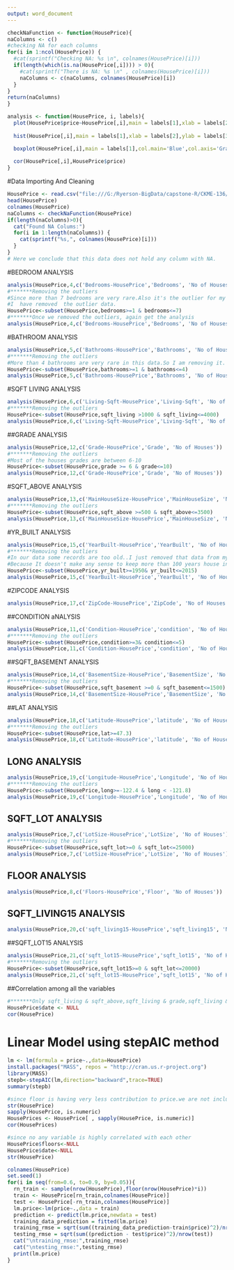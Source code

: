 ---
output: word_document
---

```{r echo=TRUE}
checkNaFunction <- function(HousePrice){
naColumns <- c()
#checking NA for each columns
for(i in 1:ncol(HousePrice)) {
  #cat(sprintf("Checking NA: %s \n", colnames(HousePrice)[i]))
  if(length(which(is.na(HousePrice[,i]))) > 0){
    #cat(sprintf("There is NA: %s \n" , colnames(HousePrice)[i]))
    naColumns <- c(naColumns, colnames(HousePrice)[i])
  }
}
return(naColumns)
}

```


```{r echo=TRUE}
analysis <- function(HousePrice, i, labels){
  plot(HousePrice$price~HousePrice[,i],main = labels[1],xlab = labels[2],ylab = labels[3],col.main='Blue',col.axis='Gray',col.lab = 'Gray',col = 'Gray')
  
  hist(HousePrice[,i],main = labels[1],xlab = labels[2],ylab = labels[3],col.main='Blue',col.axis='Gray',col.lab = 'Gray',col = 'Gray')

  boxplot(HousePrice[,i],main = labels[1],col.main='Blue',col.axis='Gray',col.lab = 'Gray',col = 'Gray')
  
  cor(HousePrice[,i],HousePrice$price)
}

```


#Data Importing And Cleaning
```{r echo=TRUE}
HousePrice <- read.csv("file:///G:/Ryerson-BigData/capstone-R/CKME-136/data/kc_house_data.csv")
head(HousePrice)
colnames(HousePrice)
naColumns <- checkNaFunction(HousePrice)
if(length(naColumns)>0){
  cat("Found NA Colums:")
  for(i in 1:length(naColumns)) {
    cat(sprintf("%s,", colnames(HousePrice)[i]))
  }
}
# Here we conclude that this data does not hold any column with NA.

```

#BEDROOM ANALYSIS
```{r echo=TRUE}
analysis(HousePrice,4,c('Bedrooms-HousePrice','Bedrooms', 'No of Houses'))
#*******Removing the outliers
#Since more than 7 bedrooms are very rare.Also it's the outlier for my model.
#I  have removed  the outlier data.
HousePrice<-subset(HousePrice,bedrooms>=1 & bedrooms<=7)
#*******Once we removed the outliers, again get the analysis
analysis(HousePrice,4,c('Bedrooms-HousePrice','Bedrooms', 'No of Houses'))
```


#BATHROOM ANALYSIS
```{r echo=TRUE}
analysis(HousePrice,5,c('Bathrooms-HousePrice','Bathrooms', 'No of Houses'))
#*******Removing the outliers
#More than 4 bathrooms are very rare in this data.So I am removing it.
HousePrice<-subset(HousePrice,bathrooms>=1 & bathrooms<=4)
analysis(HousePrice,5,c('Bathrooms-HousePrice','Bathrooms', 'No of Houses'))
```


#SQFT LIVING ANALYSIS
```{r echo=TRUE}
analysis(HousePrice,6,c('Living-Sqft-HousePrice','Living-Sqft', 'No of Houses'))
#*******Removing the outliers
HousePrice<-subset(HousePrice,sqft_living >1000 & sqft_living<=4000)
analysis(HousePrice,6,c('Living-Sqft-HousePrice','Living-Sqft', 'No of Houses'))

```

##GRADE ANALYSIS
```{r echo=TRUE}
analysis(HousePrice,12,c('Grade-HousePrice','Grade', 'No of Houses'))
#*******Removing the outliers
#Most of the houses grades are between 6-10 
HousePrice<-subset(HousePrice,grade >= 6 & grade<=10)
analysis(HousePrice,12,c('Grade-HousePrice','Grade', 'No of Houses'))

```

#SQFT_ABOVE ANALYSIS
```{r echo=TRUE}
analysis(HousePrice,13,c('MainHouseSize-HousePrice','MainHouseSize', 'No of Houses'))
#*******Removing the outliers
HousePrice<-subset(HousePrice,sqft_above >=500 & sqft_above<=3500)
analysis(HousePrice,13,c('MainHouseSize-HousePrice','MainHouseSize', 'No of Houses'))

```

#YR_BUILT ANALYSIS
```{r echo=TRUE}
analysis(HousePrice,15,c('YearBuilt-HousePrice','YearBuilt', 'No of Houses'))
#*******Removing the outliers
#In our data some records are too old..I just removed that data from my model.
#Because It doesn't make any sense to keep more than 100 years house in our model
HousePrice<-subset(HousePrice,yr_built>=1950& yr_built<=2015)
analysis(HousePrice,15,c('YearBuilt-HousePrice','YearBuilt', 'No of Houses'))
```


#ZIPCODE ANALYSIS
```{r echo=TRUE}
analysis(HousePrice,17,c('ZipCode-HousePrice','ZipCode', 'No of Houses'))
```


##CONDITION aNALYSIS
```{r echo=TRUE}
analysis(HousePrice,11,c('Condition-HousePrice','condition', 'No of Houses'))
#*******Removing the outliers
HousePrice<-subset(HousePrice,condition>=3& condition<=5)
analysis(HousePrice,11,c('Condition-HousePrice','condition', 'No of Houses'))
```


##SQFT_BASEMENT ANALYSIS
```{r echo=TRUE}
analysis(HousePrice,14,c('BasementSize-HousePrice','BasementSize', 'No of Houses'))
#*******Removing the outliers
HousePrice<-subset(HousePrice,sqft_basement >=0 & sqft_basement<=1500)
analysis(HousePrice,14,c('BasementSize-HousePrice','BasementSize', 'No of Houses'))
```

##LAT ANALYSIS
```{r echo=TRUE}
analysis(HousePrice,18,c('Latitude-HousePrice','latitude', 'No of Houses'))
#*******Removing the outliers
HousePrice<-subset(HousePrice,lat>=47.3)
analysis(HousePrice,18,c('Latitude-HousePrice','latitude', 'No of Houses'))
```

## LONG ANALYSIS
```{r echo=TRUE}
analysis(HousePrice,19,c('Longitude-HousePrice','Longitude', 'No of Houses'))
#*******Removing the outliers
HousePrice<-subset(HousePrice,long>=-122.4 & long < -121.8)
analysis(HousePrice,19,c('Longitude-HousePrice','Longitude', 'No of Houses'))
```


## SQFT_LOT ANALYSIS
```{r echo=TRUE}
analysis(HousePrice,7,c('LotSize-HousePrice','LotSize', 'No of Houses'))
#*******Removing the outliers
HousePrice<-subset(HousePrice,sqft_lot>=0 & sqft_lot<=25000)
analysis(HousePrice,7,c('LotSize-HousePrice','LotSize', 'No of Houses'))
```

## FLOOR ANALYSIS
```{r echo=TRUE}
analysis(HousePrice,8,c('Floors-HousePrice','Floor', 'No of Houses'))
```

## SQFT_LIVING15 ANALYSIS
```{r echo=TRUE}
analysis(HousePrice,20,c('sqft_living15-HousePrice','sqft_living15', 'No of Houses'))

```

##SQFT_LOT15 ANALYSIS
```{r echo=TRUE}
analysis(HousePrice,21,c('sqft_lot15-HousePrice','sqft_lot15', 'No of Houses'))
#*******Removing the outliers
HousePrice<-subset(HousePrice,sqft_lot15>=0 & sqft_lot<=20000)
analysis(HousePrice,21,c('sqft_lot15-HousePrice','sqft_lot15', 'No of Houses'))

```

##Correlation among all the variables
```{r echo=TRUE}
#*******Only sqft_living & sqft_above,sqft_living & grade,sqft_living & bathrooms have good correlation between them
HousePrice$date <- NULL
cor(HousePrice)

```
# Linear Model using stepAIC method
```{r echo=TRUE}
lm <- lm(formula = price~.,data=HousePrice)
install.packages("MASS", repos = "http://cran.us.r-project.org")
library(MASS)
stepb<-stepAIC(lm,direction="backward",trace=TRUE)
summary(stepb)
```
```{r echo=TRUE}
#since floor is having very less contribution to price.we are not including floor in our model.
str(HousePrice)
sapply(HousePrice, is.numeric)
HousePrices <- HousePrice[ , sapply(HousePrice, is.numeric)]
cor(HousePrices)
```


```{r echo=TRUE}
#since no any variable is highly correlated with each other
HousePrice$floors<-NULL
HousePrice$date<-NULL
str(HousePrice)

colnames(HousePrice)
set.seed(1)
for(i in seq(from=0.6, to=0.9, by=0.05)){
  rn_train <- sample(nrow(HousePrice),floor(nrow(HousePrice)*i))
  train <- HousePrice[rn_train,colnames(HousePrice)]
  test <- HousePrice[-rn_train,colnames(HousePrice)]
  lm.price<-lm(price~.,data = train)
  prediction <- predict(lm.price,newdata = test)
  training_data_prediction = fitted(lm.price)
  training_rmse = sqrt(sum((training_data_prediction-train$price)^2)/nrow(train))
  testing_rmse = sqrt(sum((prediction - test$price)^2)/nrow(test))
  cat("\ntraining_rmse:",training_rmse)
  cat("\ntesting_rmse:",testing_rmse)
  print(lm.price)
}

```

